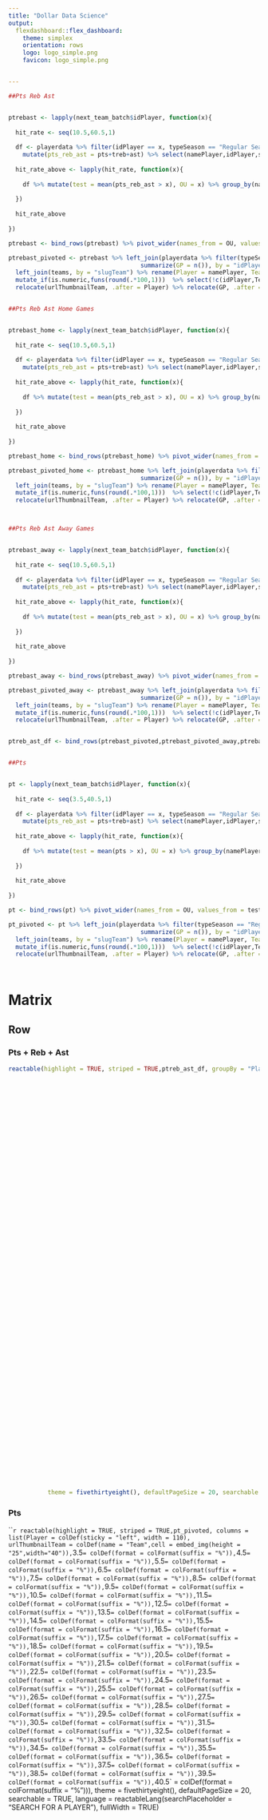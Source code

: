 ```yaml
---
title: "Dollar Data Science"
output: 
  flexdashboard::flex_dashboard:
    theme: simplex
    orientation: rows
    logo: logo_simple.png
    favicon: logo_simple.png


---
```


```r


##Pts Reb Ast


ptrebast <- lapply(next_team_batch$idPlayer, function(x){
  
  hit_rate <- seq(10.5,60.5,1)
  
  df <- playerdata %>% filter(idPlayer == x, typeSeason == "Regular Season", slugSeason == "2024-25") %>% 
    mutate(pts_reb_ast = pts+treb+ast) %>% select(namePlayer,idPlayer,slugTeam,dateGame,locationGame,pts_reb_ast)
  
  hit_rate_above <- lapply(hit_rate, function(x){
    
    df %>% mutate(test = mean(pts_reb_ast > x), OU = x) %>% group_by(namePlayer, idPlayer, slugTeam, OU) %>% summarize(test = min(test), .groups = 'drop') %>% ungroup()
    
  })
  
  hit_rate_above
  
})

ptrebast <- bind_rows(ptrebast) %>% pivot_wider(names_from = OU, values_from = test)

ptrebast_pivoted <- ptrebast %>% left_join(playerdata %>% filter(typeSeason == "Regular Season", slugSeason == "2024-25") %>% group_by(idPlayer) %>% 
                                     summarize(GP = n()), by = "idPlayer")  %>% 
  left_join(teams, by = "slugTeam") %>% rename(Player = namePlayer, Team = slugTeam) %>% 
  mutate_if(is.numeric,funs(round(.*100,1)))  %>% select(!c(idPlayer,Team,Opponent,idTeam,nameTeam)) %>% 
  relocate(urlThumbnailTeam, .after = Player) %>% relocate(GP, .after = urlThumbnailTeam) %>% mutate(GP = GP/100) %>% mutate(Type = "Regular Season")


##Pts Reb Ast Home Games


ptrebast_home <- lapply(next_team_batch$idPlayer, function(x){
  
  hit_rate <- seq(10.5,60.5,1)
  
  df <- playerdata %>% filter(idPlayer == x, typeSeason == "Regular Season", slugSeason == "2024-25", locationGame == "H") %>% 
    mutate(pts_reb_ast = pts+treb+ast) %>% select(namePlayer,idPlayer,slugTeam,dateGame,locationGame,pts_reb_ast)
  
  hit_rate_above <- lapply(hit_rate, function(x){
    
    df %>% mutate(test = mean(pts_reb_ast > x), OU = x) %>% group_by(namePlayer, idPlayer, slugTeam, OU) %>% summarize(test = min(test), .groups = 'drop') %>% ungroup()
    
  })
  
  hit_rate_above
  
})

ptrebast_home <- bind_rows(ptrebast_home) %>% pivot_wider(names_from = OU, values_from = test)

ptrebast_pivoted_home <- ptrebast_home %>% left_join(playerdata %>% filter(typeSeason == "Regular Season", slugSeason == "2024-25", locationGame == "H") %>% group_by(idPlayer) %>% 
                                     summarize(GP = n()), by = "idPlayer")  %>% 
  left_join(teams, by = "slugTeam") %>% rename(Player = namePlayer, Team = slugTeam) %>% 
  mutate_if(is.numeric,funs(round(.*100,1)))  %>% select(!c(idPlayer,Team,Opponent,idTeam,nameTeam)) %>% 
  relocate(urlThumbnailTeam, .after = Player) %>% relocate(GP, .after = urlThumbnailTeam) %>% mutate(GP = GP/100) %>% mutate(Type = "Home Games")



##Pts Reb Ast Away Games


ptrebast_away <- lapply(next_team_batch$idPlayer, function(x){
  
  hit_rate <- seq(10.5,60.5,1)
  
  df <- playerdata %>% filter(idPlayer == x, typeSeason == "Regular Season", slugSeason == "2024-25", locationGame == "A") %>% 
    mutate(pts_reb_ast = pts+treb+ast) %>% select(namePlayer,idPlayer,slugTeam,dateGame,locationGame,pts_reb_ast)
  
  hit_rate_above <- lapply(hit_rate, function(x){
    
    df %>% mutate(test = mean(pts_reb_ast > x), OU = x) %>% group_by(namePlayer, idPlayer, slugTeam, OU) %>% summarize(test = min(test), .groups = 'drop') %>% ungroup()
    
  })
  
  hit_rate_above
  
})

ptrebast_away <- bind_rows(ptrebast_away) %>% pivot_wider(names_from = OU, values_from = test)

ptrebast_pivoted_away <- ptrebast_away %>% left_join(playerdata %>% filter(typeSeason == "Regular Season", slugSeason == "2024-25", locationGame == "A") %>% group_by(idPlayer) %>% 
                                     summarize(GP = n()), by = "idPlayer")  %>% 
  left_join(teams, by = "slugTeam") %>% rename(Player = namePlayer, Team = slugTeam) %>% 
  mutate_if(is.numeric,funs(round(.*100,1)))  %>% select(!c(idPlayer,Team,Opponent,idTeam,nameTeam)) %>% 
  relocate(urlThumbnailTeam, .after = Player) %>% relocate(GP, .after = urlThumbnailTeam) %>% mutate(GP = GP/100) %>% mutate(Type = "Away Games")


ptreb_ast_df <- bind_rows(ptrebast_pivoted,ptrebast_pivoted_away,ptrebast_pivoted_home) %>% relocate(Type, .after = GP)


##Pts


pt <- lapply(next_team_batch$idPlayer, function(x){
  
  hit_rate <- seq(3.5,40.5,1)
  
  df <- playerdata %>% filter(idPlayer == x, typeSeason == "Regular Season", slugSeason == "2024-25") %>% 
    mutate(pts_reb_ast = pts+treb+ast) %>% select(namePlayer,idPlayer,slugTeam,dateGame,locationGame,pts)
  
  hit_rate_above <- lapply(hit_rate, function(x){
    
    df %>% mutate(test = mean(pts > x), OU = x) %>% group_by(namePlayer, idPlayer, slugTeam, OU) %>% summarize(test = min(test), .groups = 'drop') %>% ungroup()
    
  })
  
  hit_rate_above
  
})

pt <- bind_rows(pt) %>% pivot_wider(names_from = OU, values_from = test)

pt_pivoted <- pt %>% left_join(playerdata %>% filter(typeSeason == "Regular Season", slugSeason == "2024-25") %>% group_by(idPlayer) %>% 
                                     summarize(GP = n()), by = "idPlayer")  %>% 
  left_join(teams, by = "slugTeam") %>% rename(Player = namePlayer, Team = slugTeam) %>% 
  mutate_if(is.numeric,funs(round(.*100,1)))  %>% select(!c(idPlayer,Team,Opponent,idTeam,nameTeam)) %>% 
  relocate(urlThumbnailTeam, .after = Player) %>% relocate(GP, .after = urlThumbnailTeam) %>% mutate(GP = GP/100)




```

Matrix
=======================================================================


Row  {.tabset .tabset-fade .tabset-pills}
-----------------------------------------------------------------------

### Pts + Reb + Ast


```r
reactable(highlight = TRUE, striped = TRUE,ptreb_ast_df, groupBy = "Player", columns = list(Player = colDef(sticky = "left", width = 110),
                                                                        urlThumbnailTeam = colDef(name = "Team",cell = embed_img(height = "25",width="40")),
                                                                        GP = colDef(aggregate = "max"),
                                                                        Type = colDef(aggregate = "max"),
                                                                        `10.5` = colDef(format = colFormat(suffix = "%"), aggreate = JS("function(values, rows){
                                                                        return 3
                                                                        }")),
                                                                        `11.5` = colDef(format = colFormat(suffix = "%")),
                                                                        `12.5` = colDef(format = colFormat(suffix = "%")),
                                                                        `13.5` = colDef(format = colFormat(suffix = "%")),
                                                                        `14.5` = colDef(format = colFormat(suffix = "%")),
                                                                        `15.5` = colDef(format = colFormat(suffix = "%")),
                                                                        `16.5` = colDef(format = colFormat(suffix = "%")),
                                                                        `17.5` = colDef(format = colFormat(suffix = "%")),
                                                                        `18.5` = colDef(format = colFormat(suffix = "%")),
                                                                        `19.5` = colDef(format = colFormat(suffix = "%")),
                                                                        `20.5` = colDef(format = colFormat(suffix = "%")),
                                                                        `21.5` = colDef(format = colFormat(suffix = "%")),
                                                                        `22.5` = colDef(format = colFormat(suffix = "%")),
                                                                        `23.5` = colDef(format = colFormat(suffix = "%")),
                                                                        `24.5` = colDef(format = colFormat(suffix = "%")),
                                                                        `25.5` = colDef(format = colFormat(suffix = "%")),
                                                                        `26.5` = colDef(format = colFormat(suffix = "%")),
                                                                        `27.5` = colDef(format = colFormat(suffix = "%")),
                                                                        `28.5` = colDef(format = colFormat(suffix = "%")),
                                                                        `29.5` = colDef(format = colFormat(suffix = "%")),
                                                                        `30.5` = colDef(format = colFormat(suffix = "%")),
                                                                        `31.5` = colDef(format = colFormat(suffix = "%")),
                                                                        `32.5` = colDef(format = colFormat(suffix = "%")),
                                                                        `33.5` = colDef(format = colFormat(suffix = "%")),
                                                                        `34.5` = colDef(format = colFormat(suffix = "%")),
                                                                        `35.5` = colDef(format = colFormat(suffix = "%")),
                                                                        `36.5` = colDef(format = colFormat(suffix = "%")),
                                                                        `37.5` = colDef(format = colFormat(suffix = "%")),
                                                                        `38.5` = colDef(format = colFormat(suffix = "%")),
                                                                        `39.5` = colDef(format = colFormat(suffix = "%")),
                                                                        `40.5` = colDef(format = colFormat(suffix = "%")),
                                                                        `41.5` = colDef(format = colFormat(suffix = "%")),
                                                                        `42.5` = colDef(format = colFormat(suffix = "%")),
                                                                        `43.5` = colDef(format = colFormat(suffix = "%")),
                                                                        `44.5` = colDef(format = colFormat(suffix = "%")),
                                                                        `45.5` = colDef(format = colFormat(suffix = "%")),
                                                                        `46.5` = colDef(format = colFormat(suffix = "%")),
                                                                        `47.5` = colDef(format = colFormat(suffix = "%")),
                                                                        `48.5` = colDef(format = colFormat(suffix = "%")),
                                                                        `49.5` = colDef(format = colFormat(suffix = "%")),
                                                                        `50.5` = colDef(format = colFormat(suffix = "%")),
                                                                        `51.5` = colDef(format = colFormat(suffix = "%")),
                                                                        `52.5` = colDef(format = colFormat(suffix = "%")),
                                                                        `53.5` = colDef(format = colFormat(suffix = "%")),
                                                                        `54.5` = colDef(format = colFormat(suffix = "%")),
                                                                        `55.5` = colDef(format = colFormat(suffix = "%")),
                                                                        `56.5` = colDef(format = colFormat(suffix = "%")),
                                                                        `57.5` = colDef(format = colFormat(suffix = "%")),
                                                                        `58.5` = colDef(format = colFormat(suffix = "%")),
                                                                        `59.5` = colDef(format = colFormat(suffix = "%")),
                                                                        `60.5` = colDef(format = colFormat(suffix = "%"))), 
           theme = fivethirtyeight(), defaultPageSize = 20, searchable = TRUE, language = reactableLang(searchPlaceholder = "SEARCH FOR A PLAYER"), fullWidth = TRUE) 
```


### Pts


```r
reactable(highlight = TRUE, striped = TRUE,pt_pivoted, columns = list(Player = colDef(sticky = "left", width = 110),
                                                                        urlThumbnailTeam = colDef(name = "Team",cell = embed_img(height = "25",width="40")),
                                                                        `3.5` = colDef(format = colFormat(suffix = "%")),
                                                                        `4.5` = colDef(format = colFormat(suffix = "%")),
                                                                        `5.5` = colDef(format = colFormat(suffix = "%")),
                                                                        `6.5` = colDef(format = colFormat(suffix = "%")),
                                                                        `7.5` = colDef(format = colFormat(suffix = "%")),
                                                                        `8.5` = colDef(format = colFormat(suffix = "%")),
                                                                        `9.5` = colDef(format = colFormat(suffix = "%")),
                                                                        `10.5` = colDef(format = colFormat(suffix = "%")),
                                                                        `11.5` = colDef(format = colFormat(suffix = "%")),
                                                                        `12.5` = colDef(format = colFormat(suffix = "%")),
                                                                        `13.5` = colDef(format = colFormat(suffix = "%")),
                                                                        `14.5` = colDef(format = colFormat(suffix = "%")),
                                                                        `15.5` = colDef(format = colFormat(suffix = "%")),
                                                                        `16.5` = colDef(format = colFormat(suffix = "%")),
                                                                        `17.5` = colDef(format = colFormat(suffix = "%")),
                                                                        `18.5` = colDef(format = colFormat(suffix = "%")),
                                                                        `19.5` = colDef(format = colFormat(suffix = "%")),
                                                                        `20.5` = colDef(format = colFormat(suffix = "%")),
                                                                        `21.5` = colDef(format = colFormat(suffix = "%")),
                                                                        `22.5` = colDef(format = colFormat(suffix = "%")),
                                                                        `23.5` = colDef(format = colFormat(suffix = "%")),
                                                                        `24.5` = colDef(format = colFormat(suffix = "%")),
                                                                        `25.5` = colDef(format = colFormat(suffix = "%")),
                                                                        `26.5` = colDef(format = colFormat(suffix = "%")),
                                                                        `27.5` = colDef(format = colFormat(suffix = "%")),
                                                                        `28.5` = colDef(format = colFormat(suffix = "%")),
                                                                        `29.5` = colDef(format = colFormat(suffix = "%")),
                                                                        `30.5` = colDef(format = colFormat(suffix = "%")),
                                                                        `31.5` = colDef(format = colFormat(suffix = "%")),
                                                                        `32.5` = colDef(format = colFormat(suffix = "%")),
                                                                        `33.5` = colDef(format = colFormat(suffix = "%")),
                                                                        `34.5` = colDef(format = colFormat(suffix = "%")),
                                                                        `35.5` = colDef(format = colFormat(suffix = "%")),
                                                                        `36.5` = colDef(format = colFormat(suffix = "%")),
                                                                        `37.5` = colDef(format = colFormat(suffix = "%")),
                                                                        `38.5` = colDef(format = colFormat(suffix = "%")),
                                                                        `39.5` = colDef(format = colFormat(suffix = "%")),
                                                                        `40.5` = colDef(format = colFormat(suffix = "%"))), 
           theme = fivethirtyeight(), defaultPageSize = 20, searchable = TRUE, language = reactableLang(searchPlaceholder = "SEARCH FOR A PLAYER"), fullWidth = TRUE) 

